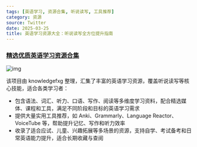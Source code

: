 ```yaml
---
tags: [英语学习, 资源合集, 听说读写, 工具推荐]
category: 资源
source: Twitter
date: 2025-03-25
title: 英语学习资源大全：听说读写全方位提升指南
---
```


### [精选优质英语学习资源合集](https://github.com/knowledgefxg/learning-english)

![img](https://img.mengpeng.tech/i/2025/04/16/67ff392b3ea33.webp)

该项目由 knowledgefxg 整理，汇集了丰富的英语学习资源，覆盖听说读写等核心技能，适合各类学习者：

- 包含语法、词汇、听力、口语、写作、阅读等多维度学习资料，配合精选媒体、课程和工具，满足不同阶段和目标的英语学习需求
- 提供大量实用工具推荐，如 Anki、Grammarly、Language Reactor、VoiceTube 等，帮助提升记忆、写作和听力效率
- 收录了适合应试、儿童、兴趣拓展等多场景的资源，支持自学、考试备考和日常英语能力提升，适合长期收藏与查阅 